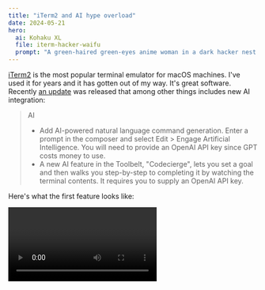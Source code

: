 ```yaml
---
title: "iTerm2 and AI hype overload"
date: 2024-05-21
hero:
  ai: Kohaku XL
  file: iterm-hacker-waifu
  prompt: "A green-haired green-eyes anime woman in a dark hacker nest with a laptop and a cup of coffee"
---
```


[iTerm2](https://iterm2.com/) is the most popular terminal emulator for macOS machines. I've used it for years and it has gotten out of my way. It's great software. Recently [an update](https://iterm2.com/downloads/stable/iTerm2-3_5_0.changelog) was released that among other things includes new AI integration:

> AI
>
> - Add AI-powered natural language command
>   generation. Enter a prompt in the composer and
>   select Edit > Engage Artificial Intelligence.
>   You will need to provide an OpenAI API key since
>   GPT costs money to use.
> - A new AI feature in the Toolbelt, "Codecierge",
>   lets you set a goal and then walks you
>   step-by-step to completing it by watching the
>   terminal contents. It requires you to supply an
>   OpenAI API key.

Here's what the first feature looks like:

<Video path="video/2024/oneoff-iterm2-ai" />

It's a text box that you can enter in a description of a command in, then it generates the command for you. It's a lot like the former [GitHub Copilot for CLI](https://githubnext.com/projects/copilot-cli/), but built into your terminal, just a command-y away.

When you use this, you have your choice of the following models:

- `gpt-3.5-turbo`
- `gpt-4-turbo`
- `gpt-4`
- `gpt-4o`

I wasn't able to get `gpt-4o` to work, but `gpt-3.5-turbo` worked fine. I'm not totally wowed by the feature, but it is a thing that exists and I'll probably use it once or twice (mainly when I'm dealing with ffmpeg commands because good god those are hard to remember). I don't think it's a killer feature, but it's a nice-to-have, I guess.

One of the main bits of feedback I've seen from people online is that iTerm2 having AI involved at all is enough to get them to want to switch away to another terminal emulator. They've cited the reason as exhaustion due to overexposure to AI hype.

AI is the current meme among investors and the tech space. [Microsoft is putting an AI button on your keyboard](https://blogs.windows.com/windowsexperience/2024/01/04/introducing-a-new-copilot-key-to-kick-off-the-year-of-ai-powered-windows-pcs/), [Slack is training AI on your messages](https://arstechnica.com/tech-policy/2024/05/slack-defends-default-opt-in-for-ai-training-on-chats-amid-user-outrage/), and [OpenAI is in hot water with Scarlet Johansson](https://x.com/yashar/status/1792682664845254683). It's everywhere, and it's exhausting. Part of my job requires me to keep up with the latest advances with AI and I'm unable to. Everything happens so much.

With a lot of these AI tools comes the problem that the AI system itself is very opaque. You put in inputs, you get an output, but nobody is able to explain how or why something came out that way. There's an entire cottage industry of people finding the right combinations of words to get the AI to do something they want. It's like scrying into the unknown, but somehow with trillions of dollars on the line.

This "type the command for me" feature has caused a lot of buzz online, to the people where people I know are just flat out ripping out iTerm2 in favor of programs that _don't_ have AI integrations in them. Hell, even the mention that a tool is _going_ to get an AI integration has people preemptively ripping it out of their systems _because_ of that opacity. A terminal emulator is probably also a fairly bad place to implement this because it's probably one of the most privileged programs on a developer's machine. It deals with all the secrets in the world, and the _threat_ that it could be used to upload them all to a third party is great enough that people are willing to switch away from it **sight unseen**.

<Conv name="Aoi" mood="wut">
I don't get it. It's a very optional feature that you have to:

1. Go out of your way to enable
2. Supply your own API key (and pay for it yourself)
3. Enable something that is not enabled by default

Why are people reacting so strongly to this?

</Conv>
<Conv name="Cadey" mood="aha">
  A lot of it boils down to having this "shoved down their throats". It's the
  fact that it's being added to a tool without the user having the _agency_ to
  decide if they want it to be added or not. There's something that can probably
  be said here about programs like this likely needing to be open-source so that
  these things can be caught and stopped sooner, but that's an entirely
  different conversation.
</Conv>

I get why people wouldn't want this in their lives, I really do. I think that one of the greatest errors that was made with putting this in iTerm2 was making a big show of it, and by not letting you use local models (such as with [Ollama](https://ollama.com)) instead of having OpenAI be the only option.

It would be really cool if this was distributed as an optional addon with their [Python API](https://iterm2.com/python-api/) as an example of how you can extend iTerm2 in arbitrary ways. This would get a lot of the same advantages, but without the whole angry mob thing.
